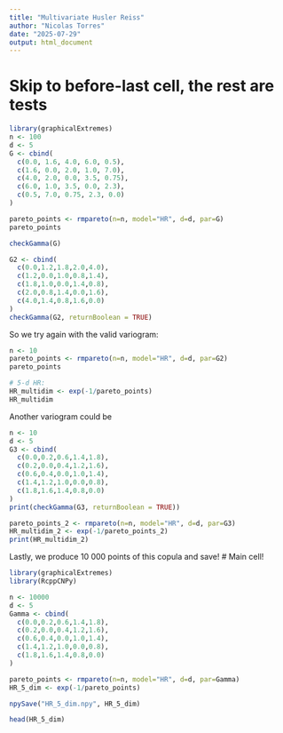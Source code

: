 ---
title: "Multivariate Husler Reiss"
author: "Nicolas Torres"
date: "2025-07-29"
output: html_document
---
# Skip to before-last cell, the rest are tests

```{r}
library(graphicalExtremes)
n <- 100
d <- 5
G <- cbind(
  c(0.0, 1.6, 4.0, 6.0, 0.5),
  c(1.6, 0.0, 2.0, 1.0, 7.0),
  c(4.0, 2.0, 0.0, 3.5, 0.75),
  c(6.0, 1.0, 3.5, 0.0, 2.3),
  c(0.5, 7.0, 0.75, 2.3, 0.0)
)

pareto_points <- rmpareto(n=n, model="HR", d=d, par=G)
pareto_points
```
```{r}
checkGamma(G)
```
```{r}
G2 <- cbind(
  c(0.0,1.2,1.8,2.0,4.0),
  c(1.2,0.0,1.0,0.8,1.4),
  c(1.8,1.0,0.0,1.4,0.8),
  c(2.0,0.8,1.4,0.0,1.6),
  c(4.0,1.4,0.8,1.6,0.0)
)
checkGamma(G2, returnBoolean = TRUE)
```
So we try again with the valid variogram:
```{r}
n <- 10
pareto_points <- rmpareto(n=n, model="HR", d=d, par=G2)
pareto_points
```
```{r}
# 5-d HR:
HR_multidim <- exp(-1/pareto_points)
HR_multidim
```
Another variogram could be
```{r}
n <- 10
d <- 5
G3 <- cbind(
  c(0.0,0.2,0.6,1.4,1.8),
  c(0.2,0.0,0.4,1.2,1.6),
  c(0.6,0.4,0.0,1.0,1.4),
  c(1.4,1.2,1.0,0.0,0.8),
  c(1.8,1.6,1.4,0.8,0.0)
)
print(checkGamma(G3, returnBoolean = TRUE))

pareto_points_2 <- rmpareto(n=n, model="HR", d=d, par=G3)
HR_multidim_2 <- exp(-1/pareto_points_2)
print(HR_multidim_2)
```
Lastly, we produce 10 000 points of this copula and save!
# Main cell!
```{r}
library(graphicalExtremes)
library(RcppCNPy)

n <- 10000
d <- 5
Gamma <- cbind(
  c(0.0,0.2,0.6,1.4,1.8),
  c(0.2,0.0,0.4,1.2,1.6),
  c(0.6,0.4,0.0,1.0,1.4),
  c(1.4,1.2,1.0,0.0,0.8),
  c(1.8,1.6,1.4,0.8,0.0)
)

pareto_points <- rmpareto(n=n, model="HR", d=d, par=Gamma)
HR_5_dim <- exp(-1/pareto_points)

npySave("HR_5_dim.npy", HR_5_dim)
```

```{r}
head(HR_5_dim)
```

